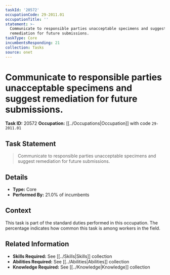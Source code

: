 ```yaml
---
taskId: '20572'
occupationCode: 29-2011.01
occupationTitle: ''
statement: >-
  Communicate to responsible parties unacceptable specimens and suggest
  remediation for future submissions.
taskType: Core
incumbentsResponding: 21
collection: Tasks
source: onet
---
```

# Communicate to responsible parties unacceptable specimens and suggest remediation for future submissions.

**Task ID:** 20572
**Occupation:** [[../Occupations|Occupation]] with code `29-2011.01`

## Task Statement

> Communicate to responsible parties unacceptable specimens and suggest remediation for future submissions.

## Details

- **Type:** Core
- **Performed By:** 21.0% of incumbents

## Context

This task is part of the standard duties performed in this occupation. The percentage indicates how common this task is among workers in the field.

## Related Information

- **Skills Required:** See [[../Skills|Skills]] collection
- **Abilities Required:** See [[../Abilities|Abilities]] collection
- **Knowledge Required:** See [[../Knowledge|Knowledge]] collection
